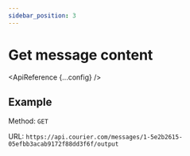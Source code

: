 ```yaml
---
sidebar_position: 3
---
```



# Get message content

<ApiReference {...config} />

## Example

Method: `GET`

URL: `https://api.courier.com/messages/1-5e2b2615-05efbb3acab9172f88dd3f6f/output`